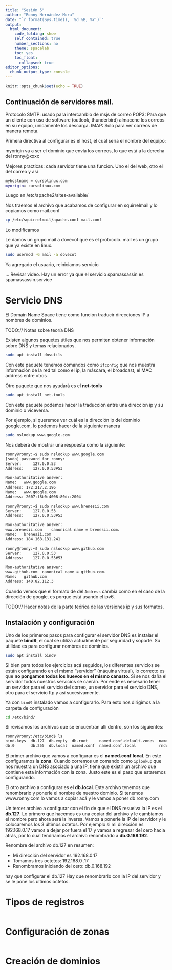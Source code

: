 ```yaml
---
title: "Sesión 5"
author: "Ronny Hernández Mora"
date: "`r format(Sys.time(), '%d %B, %Y')`"
output:
  html_document:
    code_folding: show
    self_contained: true
    number_sections: no
    theme: spacelab
    toc: yes
    toc_float:
      collapsed: true
editor_options:
  chunk_output_type: console
---
```


```r
knitr::opts_chunk$set(echo = TRUE)
```

## Continuación de servidores mail.


Protocolo SMTP: usado para intercambio de msjs de correo
POP3: Para que un cliente con uso de software (outlook, thunderbird) almacene
los correos en su equipo, unicamente los descarga.
IMAP: Solo para ver correos de manera remota.

Primera directiva al configurar es el host, el cual sería el nombre del equipo:

myorigin va a ser el dominio que envía los correos, lo que está a la derecha del
ronny@xxxx

Mejores practicas: cada servidor tiene una funcion. Uno el del web, otro el del
correo y así

```bash
myhostname = cursolinux.com
myorigin= cursolinux.com

```

Luego en /etc/apache2/sites-available/

Nos traemos el archivo que acabamos de configurar en squirrelmail y lo 
copiamos como mail.conf

```bash
cp /etc/squirrelmail/apache.conf mail.conf
```


Lo modificamos

Le damos un grupo mail a dovecot que es el protocolo. mail es un grupo que ya
existe en linux.

```bash
sudo usermod -G mail -a dovecot
```

Ya agregado el usuario, reiniciamos servicio


... Revisar video. Hay un error ya que el servicio spamassassin es spamassassin.service


# Servicio DNS

El Domain Name Space tiene como función traducir direcciones IP a nombres de
dominios.

TODO:// Notas sobre teoría DNS

Existen algunos paquetes útiles que nos permiten obtener información sobre 
DNS y temas relacionados.

```bash
sudo apt install dnsutils
```

Con este paquete tenemos comandos como `ifconfig` que nos muestra información
de la red tal como el ip, la máscara, el broadcast, el MAC address entre otros

Otro paquete que nos ayudará es el **net-tools**

```bash
sudo apt install net-tools
```

Con este paquete podemos hacer la traducción entre una dirección ip y su dominio
o viceversa.

Por ejemplo, si queremos ver cuál es la dirección ip del dominio google.com, lo
podemos hacer de la siguiente manera

```bash
sudo nslookup www.google.com
```

Nos deberá de mostrar una respuesta como la siguiente:

```bash
ronny@ronny:~$ sudo nslookup www.google.com
[sudo] password for ronny: 
Server:		127.0.0.53
Address:	127.0.0.53#53

Non-authoritative answer:
Name:	www.google.com
Address: 172.217.2.196
Name:	www.google.com
Address: 2607:f8b0:4008:80d::2004

ronny@ronny:~$ sudo nslookup www.brenesii.com
Server:		127.0.0.53
Address:	127.0.0.53#53

Non-authoritative answer:
www.brenesii.com	canonical name = brenesii.com.
Name:	brenesii.com
Address: 184.168.131.241

ronny@ronny:~$ sudo nslookup www.github.com
Server:		127.0.0.53
Address:	127.0.0.53#53

Non-authoritative answer:
www.github.com	canonical name = github.com.
Name:	github.com
Address: 140.82.112.3
```

Cuando vemos que el formato de del `Address` cambia como en el caso de la 
dirección de google, es porque está usando el ipv6.

TODO:// Hacer notas de la parte teórica de las versiones ip y sus formatos.

## Instalación y configuración

Uno de los primeros pasos para configurar el servidor DNS es instalar el
paquete **bind9**, el cual se utiliza actualmente por seguridad y soporte. Su 
utilidad es para configurar nombres de dominios.

```bash
sudo apt install bind9
```

Si bien para todos los ejercicios acá seguidos, los diferentes servicios se
están configurando en el mismo "servidor" (máquina virtual), lo correcto es que
**no pongamos todos los huevos en el mismo canasto**. Si se nos daña el servidor
todos nuestros servicios se caerán. Por ende es necesario tener un servidor para
el servicio del correo, un servidor para el servicio DNS, otro para el servicio
ftp y así sucesivamente.

Ya con `bind9` instalado vamos a configurarlo. Para esto nos dirigimos a la 
carpeta de configuración

```bash
cd /etc/bind/
```

Si revisamos los archivos que se encuentran allí dentro, son los siguientes:

```bash
ronny@ronny:/etc/bind$ ls
bind.keys  db.127  db.empty  db.root     named.conf.default-zones  named.conf.options  zones.rfc1918
db.0       db.255  db.local  named.conf  named.conf.local          rndc.key

```

El primer archivo que vamos a configurar es el **named.conf.local**. En este
configuramos la **zona**. Cuando corremos un comando como `iplookup` que nos
muestra un DNS asociado a una IP, tiene que existir un archivo que contiene
esta información con la zona. Justo este es el paso que estaremos configurando.

El otro archivo a configurar es el **db.local**. Este archivo tenemos que
renombrarlo y ponerle el nombre de nuestro dominio. Si tenemos www.ronny.com lo
vamos a copiar acá y le vamos a poner db.ronny.com

Un tercer archivo a configurar con el fin de que el DNS resuelva la IP es el 
**db.127**. Lo primero que hacemos es una copiar del archivo y le cambiamos el
nombre pero ahora será la inversa. Vamos a ponerle la IP del servidor y le 
colocaremos los 3 últimos octetos. Por ejemplo si mi dirección es 192.168.0.17
vamos a dejar por fuera el 17 y vamos a regresar del cero hacia atrás, por lo
cual tendríamos el archivo renombrado a **db.0.168.192**.

Renombre del archivo db.127 en resumen:

 - Mi dirección del servidor es 192.168.0.17
 - Tomamos tres octetos: 192.168.0 ~~.17~~
 - Renombramos iniciando del cero: db.0.168.192


hay que configurar el db.127 Hay que renombrarlo
con la IP del servidor y se le pone los ultimos octetos. 

# Tipos de registros

```bash

```

# Configuración de zonas

```bash

```


# Creación de dominios

```bash

```




